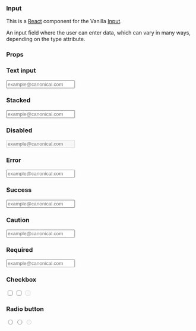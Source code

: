 

<Meta title="Input" component={Input} />

### Input

This is a [React](https://reactjs.org/) component for the Vanilla [Input](https://docs.vanillaframework.io/base/forms/#input).

An input field where the user can enter data, which can vary in many ways, depending on the type attribute.

### Props

<ArgsTable of={Input} />

### Text input

<Canvas>
  <Story name="Text input">
    <Input
      type="text"
      id="exampleTextInput2"
      placeholder="example@canonical.com"
      label="Email address"
    />
  </Story>
</Canvas>

### Stacked

<Canvas>
  <Story name="Stacked">
    <Input
      type="text"
      id="exampleTextInput3"
      placeholder="example@canonical.com"
      stacked
      label="Email address"
    />
  </Story>
</Canvas>

### Disabled

<Canvas>
  <Story name="Disabled">
    <Input
      type="text"
      id="exampleTextInput4"
      placeholder="example@canonical.com"
      disabled
      label="Email address"
    />
  </Story>
</Canvas>

### Error

<Canvas>
  <Story name="Error">
    <Input
      type="text"
      id="exampleTextInput5"
      placeholder="example@canonical.com"
      error="This field is required."
      label="Email address"
    />
  </Story>
</Canvas>

### Success

<Canvas>
  <Story name="Success">
    <Input
      type="text"
      id="exampleTextInput6"
      placeholder="example@canonical.com"
      success="Verified."
      label="Email address"
    />
  </Story>
</Canvas>

### Caution

<Canvas>
  <Story name="Caution">
    <Input
      type="text"
      id="exampleTextInput7"
      placeholder="example@canonical.com"
      caution="No validation is performed in preview mode."
      label="Email address"
    />
  </Story>
</Canvas>

### Required

<Canvas>
  <Story name="Required">
    <Input
      type="text"
      id="exampleTextInput8"
      placeholder="example@canonical.com"
      required
      label="Email address"
    />
  </Story>
</Canvas>

### Checkbox

<Canvas>
  <Story name="Checkbox">
    <Input type="checkbox" id="checkExample12" defaultChecked label="HTML" />
    <Input type="checkbox" id="checkExample22" label="CSS" />
    <Input
      type="checkbox"
      id="checkExample32"
      disabled="disabled"
      label="PHP"
    />
  </Story>
</Canvas>

### Radio button

<Canvas>
  <Story name="Radio button">
    <Input
      label="Linux"
      type="radio"
      name="RadioOptions"
      id="Radio12"
      defaultValue="option1"
      defaultChecked
    />
    <Input
      label="Mac OS"
      type="radio"
      name="RadioOptions"
      id="Radio22"
      defaultValue="option2"
    />
    <Input
      label="Windows"
      type="radio"
      name="RadioOptions"
      id="Radio42"
      defaultValue="option4"
      disabled="disabled"
    />
  </Story>
</Canvas>
